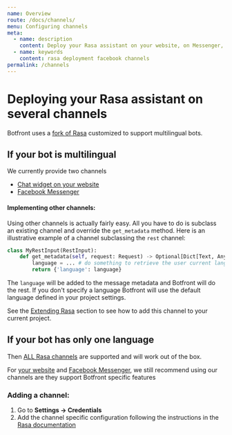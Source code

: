 ```yaml
---
name: Overview
route: /docs/channels/
menu: Configuring channels
meta:
  - name: description
    content: Deploy your Rasa assistant on your website, on Messenger, Telegram any other channels.
  - name: keywords
    content: rasa deployment facebook channels
permalink: /channels
---
```


# Deploying your Rasa assistant on several channels

Botfront uses a [fork of Rasa](https://github.com/botfront/rasa-for-botfront) customized to support multilingual bots.

## If your bot is multilingual

We currently provide two channels

- [Chat widget on your website](/docs/channels/webchat)
- [Facebook Messenger](/docs/channels/messenger)

#### Implementing other channels:

Using other channels is actually fairly easy. All you have to do is subclass an existing channel and override the `get_metadata` method. Here is an illustrative example of a channel subclassing the `rest` channel:

```python
class MyRestInput(RestInput):
    def get_metadata(self, request: Request) -> Optional[Dict[Text, Any]]:
        language = ... # do something to retrieve the user current language
        return {'language': language}
```

The `language` will be added to the message metadata and Botfront will do the rest. If you don't specify a language Botfront will use the default language defined in your project settings.

<Important title="Using your channel">

See the [Extending Rasa](/docs/extending-rasa) section to see how to add this channel to your current project.

</Important>

## If your bot has only one language

Then [ALL Rasa channels](https://rasa.com/docs/rasa/user-guide/messaging-and-voice-channels/) are supported and will work out of the box.

<Important type="tip">

For [your website](/docs/channels/webchat) and [Facebook Messenger](/docs/channels/messenger), we still recommend using our channels are they support Botfront specific features

</Important>

### Adding a channel:

1. Go to **Settings -> Credentials**
2. Add the channel specific configuration following the instructions in the [Rasa documentation](https://rasa.com/docs/rasa/user-guide/messaging-and-voice-channels/)
